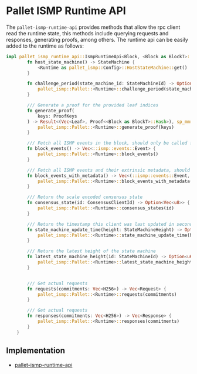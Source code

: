 # Pallet ISMP Runtime API


The `pallet-ismp-runtime-api` provides methods that allow the rpc client read the runtime state, this methods include querying requests and responses, generating proofs, among others. The runtime api can be easily added to the runtime as follows:

```rust showLineNumbers [runtime.rs]
impl pallet_ismp_runtime_api::IsmpRuntimeApi<Block, <Block as BlockT>::Hash> for Runtime {
		fn host_state_machine() -> StateMachine {
			<Runtime as pallet_ismp::Config>::HostStateMachine::get()
		}

		fn challenge_period(state_machine_id: StateMachineId) -> Option<u64> {
			pallet_ismp::Pallet::<Runtime>::challenge_period(state_machine_id)
		}

		/// Generate a proof for the provided leaf indices
		fn generate_proof(
			keys: ProofKeys
		) -> Result<(Vec<Leaf>, Proof<<Block as BlockT>::Hash>), sp_mmr_primitives::Error> {
			pallet_ismp::Pallet::<Runtime>::generate_proof(keys)
		}

		/// Fetch all ISMP events in the block, should only be called from runtime-api.
		fn block_events() -> Vec<::ismp::events::Event> {
			pallet_ismp::Pallet::<Runtime>::block_events()
		}

		/// Fetch all ISMP events and their extrinsic metadata, should only be called from runtime-api.
		fn block_events_with_metadata() -> Vec<(::ismp::events::Event, Option<u32>)> {
			pallet_ismp::Pallet::<Runtime>::block_events_with_metadata()
		}

		/// Return the scale encoded consensus state
		fn consensus_state(id: ConsensusClientId) -> Option<Vec<u8>> {
			pallet_ismp::Pallet::<Runtime>::consensus_states(id)
		}

		/// Return the timestamp this client was last updated in seconds
		fn state_machine_update_time(height: StateMachineHeight) -> Option<u64> {
			pallet_ismp::Pallet::<Runtime>::state_machine_update_time(height)
		}

		/// Return the latest height of the state machine
		fn latest_state_machine_height(id: StateMachineId) -> Option<u64> {
			pallet_ismp::Pallet::<Runtime>::latest_state_machine_height(id)
		}


		/// Get actual requests
		fn requests(commitments: Vec<H256>) -> Vec<Request> {
			pallet_ismp::Pallet::<Runtime>::requests(commitments)
		}

		/// Get actual requests
		fn responses(commitments: Vec<H256>) -> Vec<Response> {
			pallet_ismp::Pallet::<Runtime>::responses(commitments)
		}
	}
```



## Implementation

 - [pallet-ismp-runtime-api](https://github.com/polytope-labs/hyperbridge/blob/main/modules/ismp/pallets/runtime-api/src/lib.rs)